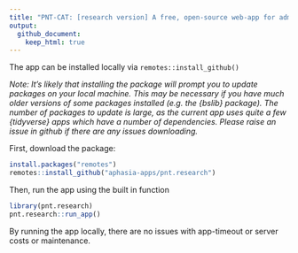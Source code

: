```yaml
---
title: "PNT-CAT: [research version] A free, open-source web-app for administering the computer adative Philadelphia Naming Test"
output:
  github_document:
    keep_html: true
---
```



<!-- README.md is generated from README.Rmd. Please edit that file -->

The app can be installed locally via `remotes::install_github()`

*Note: It's likely that installing the package will prompt you to update packages on your local machine. This may be necessary if you have much older versions of some packages installed (e.g. the {bslib} package). The number of packages to update is large, as the current app uses quite a few {tidyverse} apps which have a number of dependencies. Please raise an issue in github if there are any issues downloading.*

First, download the package: 

```r
install.packages("remotes")
remotes::install_github("aphasia-apps/pnt.research")
```

Then, run the app using the built in function

```r
library(pnt.research)
pnt.research::run_app()
```

By running the app locally, there are no issues with app-timeout or server costs or maintenance. 




